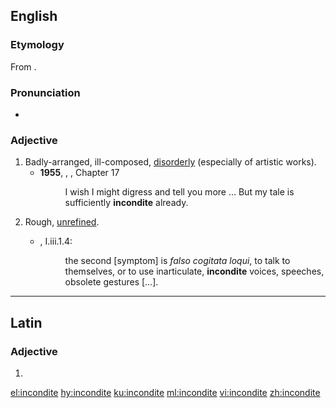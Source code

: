==English==

===Etymology===
From {{etyl|la|en}} {{m|la|inconditus}}.

===Pronunciation===
* {{a|UK}} {{IPA|/ɪnˈkɒndɪt/|lang=en}}

===Adjective===
{{head|en|adjective}}

# Badly-arranged, ill-composed, [[disorderly]] (especially of artistic works).
#* '''1955''', {{w|Vladimir Nabokov}}, ''{{w|Lolita}}'', Chapter 17
#*: I wish I might digress and tell you more ... But my tale is sufficiently '''incondite''' already.
# Rough, [[unrefined]].
#* {{RQ:RBrtn AntmyMlncly}}, I.iii.1.4:
#*: the second [symptom] is ''falso cogitata loqui'', to talk to themselves, or to use inarticulate, '''incondite''' voices, speeches, obsolete gestures&nbsp;[…].

----

==Latin==

===Adjective===
{{la-adj-form|incondite}}

# {{inflection of|inconditus||voc|m|s|lang=la}}

[[el:incondite]]
[[hy:incondite]]
[[ku:incondite]]
[[ml:incondite]]
[[vi:incondite]]
[[zh:incondite]]